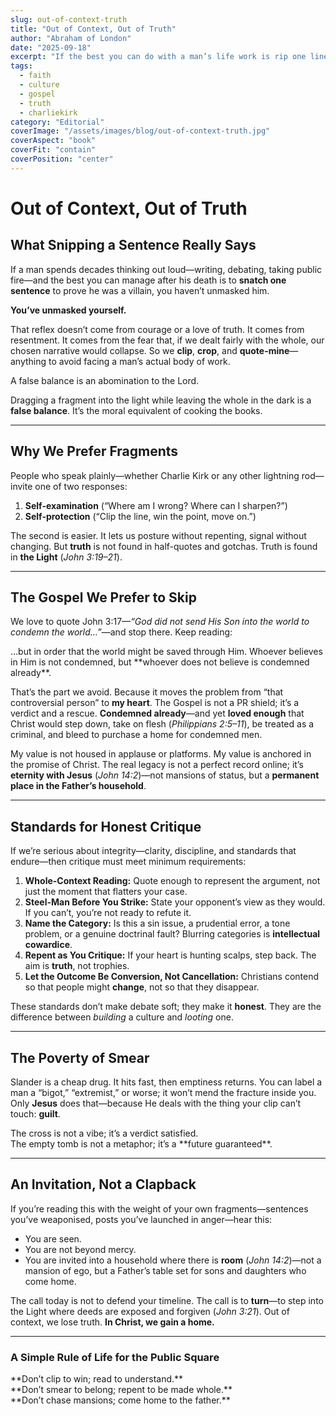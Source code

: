 ```yaml
---
slug: out-of-context-truth
title: "Out of Context, Out of Truth"
author: "Abraham of London"
date: "2025-09-18"
excerpt: "If the best you can do with a man’s life work is rip one line out of context, you’re not exposing him—you’re exposing yourself."
tags:
  - faith
  - culture
  - gospel
  - truth
  - charliekirk
category: "Editorial"
coverImage: "/assets/images/blog/out-of-context-truth.jpg"
coverAspect: "book"
coverFit: "contain"
coverPosition: "center"
---
```


# Out of Context, Out of Truth

## What Snipping a Sentence Really Says

If a man spends decades thinking out loud—writing, debating, taking public fire—and the best you can manage after his death is to **snatch one sentence** to prove he was a villain, you haven’t unmasked him.

**You’ve unmasked yourself.**

That reflex doesn’t come from courage or a love of truth. It comes from resentment. It comes from the fear that, if we dealt fairly with the whole, our chosen narrative would collapse. So we **clip**, **crop**, and **quote-mine**—anything to avoid facing a man’s actual body of work.

<Verse cite="Proverbs 11:1">
  A false balance is an abomination to the Lord.
</Verse>

Dragging a fragment into the light while leaving the whole in the dark is a **false balance**. It’s the moral equivalent of cooking the books.

---

## Why We Prefer Fragments

People who speak plainly—whether Charlie Kirk or any other lightning rod—invite one of two responses:

1.  **Self-examination** (“Where am I wrong? Where can I sharpen?”)
2.  **Self-protection** (“Clip the line, win the point, move on.”)

The second is easier. It lets us posture without repenting, signal without changing. But **truth** is not found in half-quotes and gotchas. Truth is found in **the Light** (*John 3:19–21*).

---

## The Gospel We Prefer to Skip

We love to quote John 3:17—*“God did not send His Son into the world to condemn the world…”*—and stop there. Keep reading:

<Verse cite="John 3:17–18">
  …but in order that the world might be saved through Him. Whoever believes in Him is not condemned, but **whoever does not believe is condemned already**.
</Verse>

That’s the part we avoid. Because it moves the problem from “that controversial person” to **my heart**. The Gospel is not a PR shield; it’s a verdict and a rescue. **Condemned already**—and yet **loved enough** that Christ would step down, take on flesh (*Philippians 2:5–11*), be treated as a criminal, and bleed to purchase a home for condemned men.

My value is not housed in applause or platforms. My value is anchored in the promise of Christ. The real legacy is not a perfect record online; it’s **eternity with Jesus** (*John 14:2*)—not mansions of status, but a **permanent place in the Father’s household**.

---

## Standards for Honest Critique

If we’re serious about integrity—clarity, discipline, and standards that endure—then critique must meet minimum requirements:

1.  **Whole-Context Reading:** Quote enough to represent the argument, not just the moment that flatters your case.
2.  **Steel-Man Before You Strike:** State your opponent’s view as they would. If you can’t, you’re not ready to refute it.
3.  **Name the Category:** Is this a sin issue, a prudential error, a tone problem, or a genuine doctrinal fault? Blurring categories is **intellectual cowardice**.
4.  **Repent as You Critique:** If your heart is hunting scalps, step back. The aim is **truth**, not trophies.
5.  **Let the Outcome Be Conversion, Not Cancellation:** Christians contend so that people might **change**, not so that they disappear.

These standards don’t make debate soft; they make it **honest**. They are the difference between *building* a culture and *looting* one.

---

## The Poverty of Smear

Slander is a cheap drug. It hits fast, then emptiness returns. You can label a man a “bigot,” “extremist,” or worse; it won’t mend the fracture inside you. Only **Jesus** does that—because He deals with the thing your clip can’t touch: **guilt**.

<PullLine>
  The cross is not a vibe; it’s a verdict satisfied.<br />
  The empty tomb is not a metaphor; it’s a **future guaranteed**.
</PullLine>

---

## An Invitation, Not a Clapback

If you’re reading this with the weight of your own fragments—sentences you’ve weaponised, posts you’ve launched in anger—hear this:

* You are seen.
* You are not beyond mercy.
* You are invited into a household where there is **room** (*John 14:2*)—not a mansion of ego, but a Father’s table set for sons and daughters who come home.

The call today is not to defend your timeline. The call is to **turn**—to step into the Light where deeds are exposed and forgiven (*John 3:21*). Out of context, we lose truth. **In Christ, we gain a home.**

---

### A Simple Rule of Life for the Public Square

<PullLine subtle>
  **Don’t clip to win; read to understand.**<br />
  **Don’t smear to belong; repent to be made whole.**<br />
  **Don’t chase mansions; come home to the father.**
</PullLine>